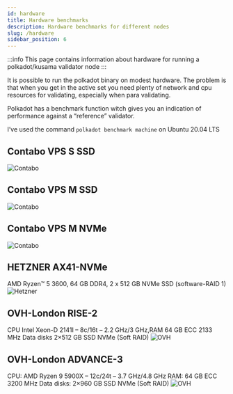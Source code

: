 ```yaml
---
id: hardware
title: Hardware benchmarks
description: Hardware benchmarks for different nodes
slug: /hardware
sidebar_position: 6
---
```

:::info
This page contains information about hardware for running a polkadot/kusama validator node
:::

It is possible to run the polkadot binary on modest hardware. The problem is that when you get in the active set you need plenty of network and cpu resources for validating, especially when para validating.

Polkadot has a benchmark function witch gives you an indication of performance against a “reference” validator. 

I’ve used the command `polkadot benchmark machine` on Ubuntu 20.04 LTS

## Contabo VPS S SSD
![Contabo](/img/contabo1.png)
## Contabo VPS M SSD
![Contabo](/img/contabo2.png)
## Contabo VPS M NVMe
![Contabo](/img/contabo3.png)
## HETZNER AX41-NVMe
AMD Ryzen™ 5 3600, 64 GB DDR4, 2 x 512 GB NVMe SSD (software-RAID 1)
![Hetzner](/img/hetzner1.png)
## OVH-London RISE-2
CPU Intel Xeon-D 2141I – 8c/16t – 2.2 GHz/3 GHz,RAM 64 GB ECC 2133 MHz Data disks 2×512 GB SSD NVMe (Soft RAID)
![OVH](/img/ovh1.png)
## OVH-London ADVANCE-3
CPU: AMD Ryzen 9 5900X – 12c/24t – 3.7 GHz/4.8 GHz RAM: 64 GB ECC 3200 MHz Data disks: 2×960 GB SSD NVMe (Soft RAID)
![OVH](/img/ovh2.png)
